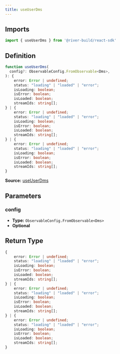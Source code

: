 ```yaml
---
title: useUserDms
---
```


## Imports

```ts
import { useUserDms } from '@river-build/react-sdk'
```

## Definition

```ts
function useUserDms(
  config?: ObservableConfig.FromObservable<Dms>,
): {
    error: Error | undefined;
    status: "loading" | "loaded" | "error";
    isLoading: boolean;
    isError: boolean;
    isLoaded: boolean;
    streamIds: string[];
} | {
    error: Error | undefined;
    status: "loading" | "loaded" | "error";
    isLoading: boolean;
    isError: boolean;
    isLoaded: boolean;
    streamIds: string[];
} | {
    error: Error | undefined;
    status: "loading" | "loaded" | "error";
    isLoading: boolean;
    isError: boolean;
    isLoaded: boolean;
    streamIds: string[];
}
```

**Source:** [useUserDms](https://github.com/river-build/river/blob/main/packages/react-sdk/src/useUserDms.ts)

## Parameters

### config

- **Type:** `ObservableConfig.FromObservable<Dms>`
- **Optional**

## Return Type

```ts
{
    error: Error | undefined;
    status: "loading" | "loaded" | "error";
    isLoading: boolean;
    isError: boolean;
    isLoaded: boolean;
    streamIds: string[];
} | {
    error: Error | undefined;
    status: "loading" | "loaded" | "error";
    isLoading: boolean;
    isError: boolean;
    isLoaded: boolean;
    streamIds: string[];
} | {
    error: Error | undefined;
    status: "loading" | "loaded" | "error";
    isLoading: boolean;
    isError: boolean;
    isLoaded: boolean;
    streamIds: string[];
}
```
